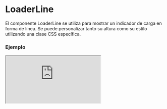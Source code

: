 
# LoaderLine

El componente LoaderLine se utiliza para mostrar un indicador de carga en forma de línea. Se puede personalizar tanto su altura como su estilo utilizando una clase CSS específica.

### Ejemplo

<Iframe src="https://fenextjs-component-storybook.vercel.app/iframe.html?args=&id=loader-line--index&viewMode=story" />

### Importacion

Para importar el componente LoaderLine, se puede hacer desde fenextjs

```tsx copy
import { LoaderLine } from "fenextjs";
```

### Parametros

| Parametro | Tipo | Requerido | Default | Descripcion |
| --------- | ---- | --------- | ------- | ----------- |
| classNameLoaderLine | string | no | '' | Clase CSS para personalizar el estilo de la línea del indicador de carga. |
| height | number | no | 20 | Altura de la línea del indicador de carga, en píxeles. |

### Storybook

Para ver el storybook del componente lo puede hacer con este [link](https://fenextjs-component-storybook.vercel.app/?path=/story/loader-line--index)

### Usos

- LoaderLine básico

```tsx copy
<LoaderLine />
```

- LoaderLine con altura personalizada

```tsx copy
<LoaderLine height={30} />
```

- LoaderLine con clase personalizada

```tsx copy
<LoaderLine classNameLoaderLine="custom-loader-line" />
```

